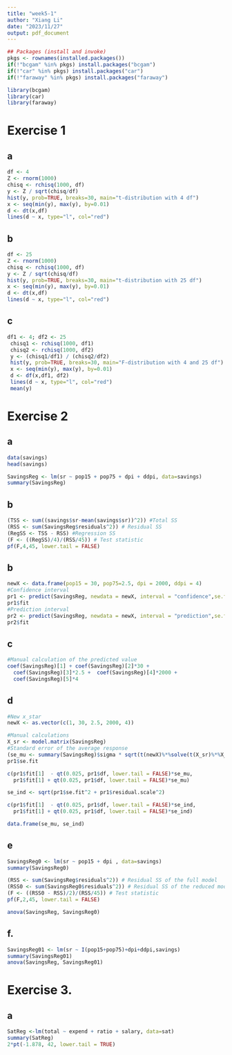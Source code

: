 ```yaml
---
title: "week5-1"
author: "Xiang Li"
date: "2023/11/27"
output: pdf_document
---
```

```r
## Packages (install and invoke)
pkgs <- rownames(installed.packages())
if(!"bcgam" %in% pkgs) install.packages("bcgam")
if(!"car" %in% pkgs) install.packages("car")
if(!"faraway" %in% pkgs) install.packages("faraway")
```
```r
library(bcgam)
library(car)
library(faraway)
```
# Exercise 1
## a
```r
df <- 4
Z <- rnorm(1000)
chisq <- rchisq(1000, df)
y <- Z / sqrt(chisq/df)
hist(y, prob=TRUE, breaks=30, main="t-distribution with 4 df")
x <- seq(min(y), max(y), by=0.01)
d <- dt(x,df)
lines(d ~ x, type="l", col="red")
```
## b
```r
df <- 25
Z <- rnorm(1000)
chisq <- rchisq(1000, df)
y <- Z / sqrt(chisq/df)
hist(y, prob=TRUE, breaks=30, main="t-distribution with 25 df")
x <- seq(min(y), max(y), by=0.01)
d <- dt(x,df)
lines(d ~ x, type="l", col="red")
```
## c
```r
df1 <- 4; df2 <- 25
 chisq1 <- rchisq(1000, df1)
 chisq2 <- rchisq(1000, df2)
 y <- (chisq1/df1) / (chisq2/df2)
 hist(y, prob=TRUE, breaks=30, main="F-distribution with 4 and 25 df")
 x <- seq(min(y), max(y), by=0.01)
 d <- df(x,df1, df2)
 lines(d ~ x, type="l", col="red")
 mean(y)
```
# Exercise 2
## a
```r
data(savings)
head(savings)
```
```r
SavingsReg <- lm(sr ~ pop15 + pop75 + dpi + ddpi, data=savings)
summary(SavingsReg)
```
## b
```r
(TSS <- sum((savings$sr-mean(savings$sr))^2)) #Total SS
(RSS <- sum(SavingsReg$residuals^2)) # Residual SS
(RegSS <- TSS - RSS) #Regression SS
(F <- ((RegSS)/4)/(RSS/45)) # Test statistic
pf(F,4,45, lower.tail = FALSE)
```
## b
```r
newX <- data.frame(pop15 = 30, pop75=2.5, dpi = 2000, ddpi = 4)
#Confidence interval
pr1 <- predict(SavingsReg, newdata = newX, interval = "confidence",se.fit=TRUE)
pr1$fit
#Prediction interval
pr2 <- predict(SavingsReg, newdata = newX, interval = "prediction",se.fit=TRUE)
pr2$fit

```
## c
```r
#Manual calculation of the predicted value
coef(SavingsReg)[1] + coef(SavingsReg)[2]*30 +
  coef(SavingsReg)[3]*2.5 +  coef(SavingsReg)[4]*2000 +
  coef(SavingsReg)[5]*4
```
## d
```r
#New x_star
newX <- as.vector(c(1, 30, 2.5, 2000, 4))

#Manual calculations
X_sr <- model.matrix(SavingsReg)
#Standard error of the average response
(se_mu <- summary(SavingsReg)$sigma * sqrt(t(newX)%*%solve(t(X_sr)%*%X_sr)%*%(newX)))
pr1$se.fit

c(pr1$fit[1]  - qt(0.025, pr1$df, lower.tail = FALSE)*se_mu,
  pr1$fit[1] + qt(0.025, pr1$df, lower.tail = FALSE)*se_mu)

se_ind <- sqrt(pr1$se.fit^2 + pr1$residual.scale^2)

c(pr1$fit[1]  - qt(0.025, pr1$df, lower.tail = FALSE)*se_ind,
  pr1$fit[1] + qt(0.025, pr1$df, lower.tail = FALSE)*se_ind)

data.frame(se_mu, se_ind)
```
## e
```r
SavingsReg0 <- lm(sr ~ pop15 + dpi , data=savings)
summary(SavingsReg0)
```
```r
(RSS <- sum(SavingsReg$residuals^2)) # Residual SS of the full model
(RSS0 <- sum(SavingsReg0$residuals^2)) # Residual SS of the reduced model
(F <- ((RSS0 - RSS)/2)/(RSS/45)) # Test statistic
pf(F,2,45, lower.tail = FALSE)
```
```r
anova(SavingsReg, SavingsReg0)
```
## f.
```r
SavingsReg01 <- lm(sr ~ I(pop15+pop75)+dpi+ddpi,savings)
summary(SavingsReg01)
anova(SavingsReg, SavingsReg01)
```
# Exercise 3.
## a
```r
SatReg <-lm(total ~ expend + ratio + salary, data=sat)
summary(SatReg)
2*pt(-1.878, 42, lower.tail = TRUE)
```
